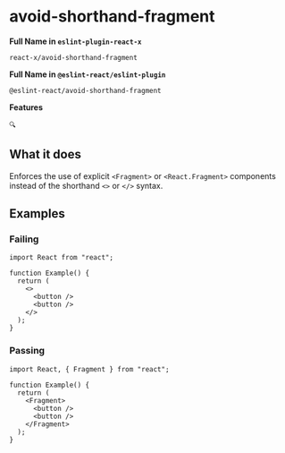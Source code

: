 # avoid-shorthand-fragment

**Full Name in `eslint-plugin-react-x`**

```plain copy
react-x/avoid-shorthand-fragment
```

**Full Name in `@eslint-react/eslint-plugin`**

```plain copy
@eslint-react/avoid-shorthand-fragment
```

**Features**

`🔍`

## What it does

Enforces the use of explicit `<Fragment>` or `<React.Fragment>` components instead of the shorthand `<>` or `</>` syntax.

## Examples

### Failing

```tsx
import React from "react";

function Example() {
  return (
    <>
      <button />
      <button />
    </>
  );
}
```

### Passing

```tsx
import React, { Fragment } from "react";

function Example() {
  return (
    <Fragment>
      <button />
      <button />
    </Fragment>
  );
}
```
